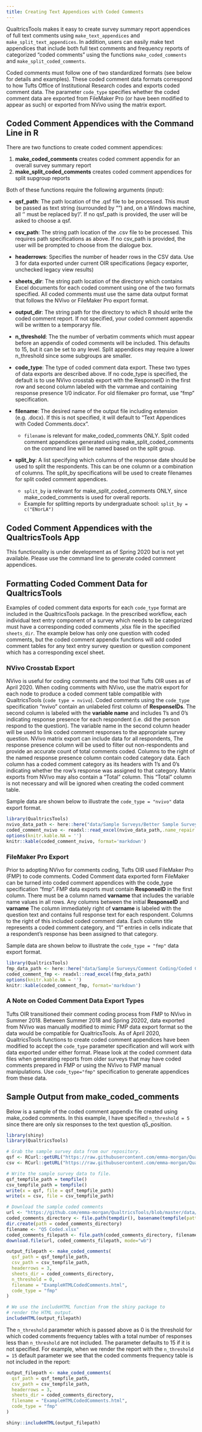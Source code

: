 ```yaml
---
title: Creating Text Appendices with Coded Comments
---
```


QualtricsTools makes it easy to create survey summary report appendices of full text comments using 
`make_text_appendices` and `make_split_text_appendices`. In addition, users can easily make 
text appendices that include both full text comments and frequency reports of categorized "coded comments"
using the functions `make_coded_comments` and `make_split_coded_comments`.

Coded comments must follow one of two standardized formats (see below for details and examples).
These coded comment data formats correspond to how Tufts Office of Institutional Research 
codes and exports coded comment data. The parameter `code_type` specifies whether
the coded comment data are exported from FileMaker Pro (or have been modified to appear as such)
or exported from NVivo using the matrix export.


## Coded Comment Appendices with the Command Line in R

There are two functions to create coded comment appendices:

1. **make_coded_comments** creates coded comment appendix for an overall survey summary report
2. **make_split_coded_comments** creates coded comment appendices for split supgroup reports

Both of these functions require the following arguments (input):

* **qsf_path**: The path location of the .qsf file to be processed. This must be passed as text string (surrounded by "") 
and, on a Windows machine, all '\' must be replaced by '/'. If no qsf_path is provided, the user will be asked to choose 
a qsf.

* **csv_path**: The string path location of the .csv file to be processed. This requires path specifications as above. 
If no csv_path is provided, the user will be prompted to choose from the dialogue box.

* **headerrows**: Specifies the number of header rows in the CSV data. 
Use 3 for data exported under current OIR specifications (legacy exporter, unchecked legacy view results)

* **sheets_dir**: The string path location of the directory which contains Excel documents for each coded comment 
using one of the two formats specified. All coded comments must use the same data output format that follows the 
NVivo or FileMaker Pro export format.

* **output_dir**: The string path for the directory to which R should write the coded comment report. If not specified,
your coded comment appendix will be written to a temporaryy file.

* **n_threshold**: The the number of verbatim comments which must appear before an appendix of
coded comments will be included. This defaults to 15, but it can be set to any level. Split appendices may require 
a lower n_threshold since some subgroups are smaller.

* **code_type**: The type of coded comment data export. These two  types of data exports are described above.
If no code_type is specified, the default is to use NVivo crosstab export with the ResponseID in the first row and
second column labeled with the varnmae and containing response presence
1/0 indicator. For old filemaker pro format, use "fmp" specification.

* **filename**: The desired name of the output file including extension (e.g. .docx). If this is not specified, 
it will default to "Text Appendices with Coded Comments.docx".

  * `filename` is relevant for make_coded_comments ONLY. Split coded comment appendices generated using 
  make_split_coded_comments on the command line will be named based on the split group.
  
* **split_by**: A list specifying which columns of the response date should be used to split the respondents. This
can be one column or a combination of columns. The split_by specifications will be used to create filenames 
for split coded comment appendices.

  * `split_by` ia relevant for make_split_coded_comments ONLY, since make_coded_comments is used for overall reports.
  * Example for splitting reports by undergraduate school: `split_by = c("ENorLA")`

## Coded Comment Appendices with the QualtricsTools App

This functionality is under development as of Spring 2020 but is not yet available. Please use the command 
line to generate coded comment appendices.


## Formatting Coded Comment Data for QualtricsTools

Examples of coded comment data exports for each `code_type` format are included in the QualtricsTools package.
In the prescribed workflow, each individual text entry component of a survey 
which needs to be categorized must have a corresponding coded comments ,xlsx file
in the specified `sheets_dir`. The example below has only one question with coded comments,
but the coded comment appendix functions will add coded comment tables for any text entry 
survey question or question component which has a corresponding excel sheet. 


### NVivo Crosstab Export

NVivo is useful for coding comments and the tool that Tufts OIR uses as of April 2020. 
When coding comments with NVivo, use the matrix export for each node to produce a coded comment table
compatible with QualtricsTools (`code type = nvivo`). Coded comments using the `code_type` specification 
"nvivo" contain an unlabeled first column of **ResponseIDs**. 
The second column is labeled with the **variable name** and includes 1's and 0's indicating
response presence for each respondent (i.e. did the person respond to the question). 
The variable name in the second column header will be used to link
coded comment responses to the appropriate survey question. 
NVivo matrix export can include data for all respondents, The response presence column will be used 
to filter out non-respondents and provide an accurate count of total comments coded.
Columns to the right of the named response presence column contain coded category data. 
Each column has a coded comment category as its headers with 1's and 0's indicating whether 
the row's response was assigned to that category. Matrix exports from NVivo
may also contain a "Total" column. This "Total" column is not necessary and will be ignored
when creating the coded comment table.

Sample data are shown below to illustrate the `code_type = "nvivo"` data export format.

```r
library(QualtricsTools)
nvivo_data_path <- here::here("data/Sample Surveys/Better Sample Survey/Comment Coding NVivo/Q5 Coded_NVivo.xlsx")
coded_comment_nvivo <- readxl::read_excel(nvivo_data_path,.name_repair = "minimal")
options(knitr.kable.NA = '')
knitr::kable(coded_comment_nvivo, format='markdown')

```


### FileMaker Pro Export
Prior to adopting NVivo for comments coding, Tufts OIR used FileMaker Pro (FMP) to code comments. Coded Comment data
exported form FileMaker can be turned into coded comment appendices with the code_type specification "fmp".
FMP data exports must contain **ResponseID** in the first column. There must be a column named **varname** 
that includes the variable name values in all rows. Any columns between the initial **ResponseID** and **varname** 
The column immediately right of **varname** is labeled with the question text and contains full 
response text for each respondent. Columns to the right of this included coded comment data. 
Each column title represents a coded comment category, and "1" entries in cells indicate that a respondent's
response has been assigned to that category. 

Sample data are shown below to illustrate the `code_type = "fmp"` data export format.

```r
library(QualtricsTools)
fmp_data_path <- here::here("data/Sample Surveys/Comment Coding/Coded Comments/Q5 Coded.xlsx")
coded_comment_fmp <- readxl::read_excel(fmp_data_path)
options(knitr.kable.NA = '')
knitr::kable(coded_comment_fmp, format='markdown')

```


### A Note on Coded Comment Data Export Types

Tufts OIR transitioned their comment coding process from FMP to NVivo in Summer 2018. 
Between Summer 2018 and Spring 20202, data exported from NVivo was manually modified to 
mimic FMP data export format so the data would be compatible for QualtricsTools. 
As of April 2020, QualtricsTools functions to create coded comment appendices have been 
modified to accept the `code_type` parameter specification and will work with data exported 
under either format. Please look at the coded comment data files when generating 
reports from older surveys that may have coded comments prepared in FMP or using the NVivo to FMP manual 
manipulations. Use `code_type="fmp"` specification to generate appendices from these data.

## Sample Output from make_coded_comments

Below is a sample of the coded comment appendix file created using make_coded comments.
In this example, I have specified `n_threshold = 5` since there are only six responses
to the text question q5_position.


```r
library(shiny)
library(QualtricsTools)

# Grab the sample survey data from our repository.
qsf <- RCurl::getURL("https://raw.githubusercontent.com/emma-morgan/QualtricsTools/master/data/Sample%20Surveys/Better%20Sample%20Survey/Better_Sample_Survey.qsf")
csv <- RCurl::getURL("https://raw.githubusercontent.com/emma-morgan/QualtricsTools/master/data/Sample%20Surveys/Better%20Sample%20Survey/Better_Sample_Survey.csv")

# Write the sample survey data to file.
qsf_tempfile_path = tempfile()
csv_tempfile_path = tempfile()
write(x = qsf, file = qsf_tempfile_path)
write(x = csv, file = csv_tempfile_path)

# Download the sample coded comments
url <- "https://github.com/emma-morgan/QualtricsTools/blob/master/data/Sample%20Surveys/Comment%20Coding/Coded%20Comments/Q5%20Coded.xlsx?raw=true"
coded_comments_directory <- file.path(tempdir(), basename(tempfile(pattern="")))
dir.create(path = coded_comments_directory)
filename <- "Q5 Coded.xlsx"
coded_comments_filepath <- file.path(coded_comments_directory, filename)
download.file(url, coded_comments_filepath, mode="wb")
```

```r
output_filepath <- make_coded_comments(
  qsf_path = qsf_tempfile_path,
  csv_path = csv_tempfile_path,
  headerrows = 3, 
  sheets_dir = coded_comments_directory,
  n_threshold = 0,
  filename = "ExampleHTMLCodedComments.html",
  code_type = "fmp"
)
```

```r
# We use the includeHTML function from the shiny package to 
# render the HTML output.
includeHTML(output_filepath)
```


The `n_threshold` parameter which is passed above as 0 is the threshold for which coded comments frequency tables with a total number of responses less than `n_threshold` are not included. The parameter defaults to 15 if it is not specified. For example, when we render the report with the `n_threshold = 15` default parameter we see that the coded comments frequency table is not included in the report:

```r
output_filepath <- make_coded_comments(
  qsf_path = qsf_tempfile_path,
  csv_path = csv_tempfile_path,
  headerrows = 3, 
  sheets_dir = coded_comments_directory,
  filename = "ExampleHTMLCodedComments.html",
  code_type = "fmp"
)

shiny::includeHTML(output_filepath)
```

